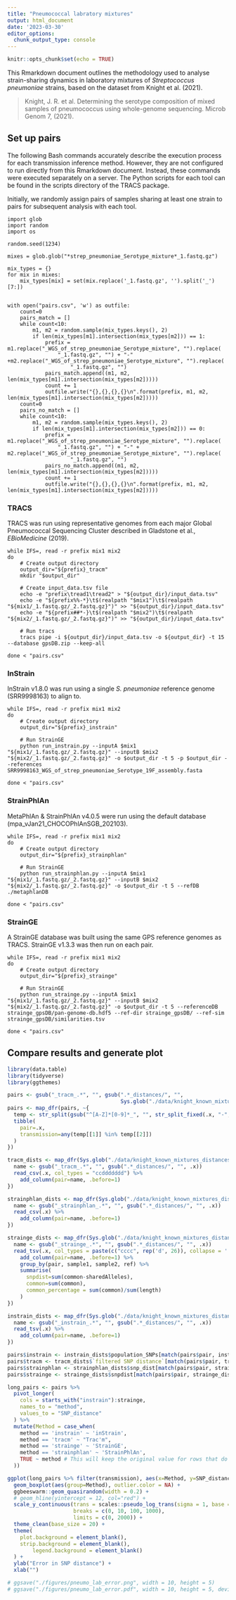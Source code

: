 ```yaml
---
title: "Pneumococcal labratory mixtures"
output: html_document
date: '2023-03-30'
editor_options: 
  chunk_output_type: console
---
```


```r
knitr::opts_chunk$set(echo = TRUE)
```

This Rmarkdown document outlines the methodology used to analyse strain-sharing dynamics in laboratory mixtures of *Streptococcus pneumoniae* strains, based on the dataset from Knight et al. (2021).

> Knight, J. R. et al. Determining the serotype composition of mixed samples of pneumococcus using whole-genome sequencing. Microb Genom 7, (2021).

## Set up pairs

The following Bash commands accurately describe the execution process for each transmission inference method. However, they are not configured to run directly from this Rmarkdown document. Instead, these commands were executed separately on a server. The Python scripts for each tool can be found in the scripts directory of the TRACS package.

Initially, we randomly assign pairs of samples sharing at least one strain to pairs for subsequent analysis with each tool.

```         
import glob
import random
import os

random.seed(1234)

mixes = glob.glob("*strep_pneumoniae_Serotype_mixture*_1.fastq.gz")

mix_types = {}
for mix in mixes:
    mix_types[mix] = set(mix.replace('_1.fastq.gz', '').split('_')[7:])


with open("pairs.csv", 'w') as outfile:
    count=0
    pairs_match = []
    while count<10:
        m1, m2 = random.sample(mix_types.keys(), 2)
        if len(mix_types[m1].intersection(mix_types[m2])) == 1:
            prefix = m1.replace("_WGS_of_strep_pneumoniae_Serotype_mixture", "").replace(
                "_1.fastq.gz", "") + "-" +m2.replace("_WGS_of_strep_pneumoniae_Serotype_mixture", "").replace(
                    "_1.fastq.gz", "")
            pairs_match.append((m1, m2, len(mix_types[m1].intersection(mix_types[m2]))))
            count += 1
            outfile.write("{},{},{},{}\n".format(prefix, m1, m2, len(mix_types[m1].intersection(mix_types[m2]))))
    count=0
    pairs_no_match = []
    while count<10:
        m1, m2 = random.sample(mix_types.keys(), 2)
        if len(mix_types[m1].intersection(mix_types[m2])) == 0:
            prefix = m1.replace("_WGS_of_strep_pneumoniae_Serotype_mixture", "").replace(
                "_1.fastq.gz", "") + "-" + m2.replace("_WGS_of_strep_pneumoniae_Serotype_mixture", "").replace(
                    "_1.fastq.gz", "")
            pairs_no_match.append((m1, m2, len(mix_types[m1].intersection(mix_types[m2]))))
            count += 1
            outfile.write("{},{},{},{}\n".format(prefix, m1, m2, len(mix_types[m1].intersection(mix_types[m2]))))
```

### TRACS

TRACS was run using representative genomes from each major Global Pneumococcal Sequencing Cluster described in Gladstone et al., *EBioMedicine* (2019).

```         
while IFS=, read -r prefix mix1 mix2
do
    # Create output directory
    output_dir="${prefix}_tracm"
    mkdir "$output_dir"

    # Create input_data.tsv file
    echo -e "prefix\tread1\tread2" > "${output_dir}/input_data.tsv"
    echo -e "${prefix%%-*}\t$(realpath "$mix1")\t$(realpath "${mix1/_1.fastq.gz/_2.fastq.gz}")" >> "${output_dir}/input_data.tsv"
    echo -e "${prefix##*-}\t$(realpath "$mix2")\t$(realpath "${mix2/_1.fastq.gz/_2.fastq.gz}")" >> "${output_dir}/input_data.tsv"

    # Run tracs
    tracs pipe -i ${output_dir}/input_data.tsv -o ${output_dir} -t 15 --database gpsDB.zip --keep-all

done < "pairs.csv"
```

### InStrain

InStrain v1.8.0 was run using a single *S. pneumoniae* reference genome (SRR9998163) to align to.

```         
while IFS=, read -r prefix mix1 mix2
do
    # Create output directory
    output_dir="${prefix}_instrain"

    # Run StrainGE
    python run_instrain.py --inputA $mix1 "${mix1/_1.fastq.gz/_2.fastq.gz}" --inputB $mix2 "${mix2/_1.fastq.gz/_2.fastq.gz}" -o $output_dir -t 5 -p $output_dir --references SRR9998163_WGS_of_strep_pneumoniae_Serotype_19F_assembly.fasta
    
done < "pairs.csv"
```

### StrainPhlAn

MetaPhlAn & StrainPhlAn v4.0.5 were run using the default database (mpa_vJan21_CHOCOPhlAnSGB_202103).

```         
while IFS=, read -r prefix mix1 mix2
do
    # Create output directory
    output_dir="${prefix}_strainphlan"

    # Run StrainGE
    python run_strainphlan.py --inputA $mix1 "${mix1/_1.fastq.gz/_2.fastq.gz}" --inputB $mix2 "${mix2/_1.fastq.gz/_2.fastq.gz}" -o $output_dir -t 5 --refDB ./metaphlanDB
    
done < "pairs.csv"
```

### StrainGE

A StrainGE database was built using the same GPS reference genomes as TRACS. StrainGE v1.3.3 was then run on each pair.

```         
while IFS=, read -r prefix mix1 mix2
do
    # Create output directory
    output_dir="${prefix}_strainge"

    # Run StrainGE
    python run_strainge.py --inputA $mix1 "${mix1/_1.fastq.gz/_2.fastq.gz}" --inputB $mix2 "${mix2/_1.fastq.gz/_2.fastq.gz}" -o $output_dir -t 5 --referenceDB strainge_gpsDB/pan-genome-db.hdf5 --ref-dir strainge_gpsDB/ --ref-sim strainge_gpsDB/similarities.tsv
    
done < "pairs.csv"
```

## Compare results and generate plot

```r
library(data.table)
library(tidyverse)
library(ggthemes)
```

```r
pairs <- gsub("_tracm_.*", "", gsub(".*_distances/", "", 
                                    Sys.glob("./data/knight_known_mixtures_distances/*tracm_distances.csv")))
pairs <- map_dfr(pairs, ~{
  temp <- str_split(gsub("^[A-Z]*[0-9]*_", "", str_split_fixed(.x, "-", 2)), "_")
  tibble(
    pair=.x,
    transmission=any(temp[[1]] %in% temp[[2]])
  )
})

tracm_dists <- map_dfr(Sys.glob("./data/knight_known_mixtures_distances/*tracm_distances.csv"), ~{
  name <- gsub("_tracm_.*", "", gsub(".*_distances/", "", .x))
  read_csv(.x, col_types = "ccddddddd") %>%
    add_column(pair=name, .before=1)
})

strainphlan_dists <- map_dfr(Sys.glob("./data/knight_known_mixtures_distances/*_strainphlan_distances.tsv"), ~{
  name <- gsub("_strainphlan_.*", "", gsub(".*_distances/", "", .x))
  read_csv(.x) %>%
    add_column(pair=name, .before=1)
})

strainge_dists <- map_dfr(Sys.glob("./data/knight_known_mixtures_distances/*_strainge_comparison.tsv"), ~{
  name <- gsub("_strainge_.*", "", gsub(".*_distances/", "", .x))
  read_tsv(.x, col_types = paste(c("cccc", rep('d', 26)), collapse = '')) %>%
    add_column(pair=name, .before=1) %>%
    group_by(pair, sample1, sample2, ref) %>%
    summarise(
      snpdist=sum(common-sharedAlleles),
      common=sum(common),
      common_percentage = sum(common)/sum(length)
    )
})

instrain_dists <- map_dfr(Sys.glob("./data/knight_known_mixtures_distances/*_instrain_distances.tsv"), ~{
  name <- gsub("_instrain_.*", "", gsub(".*_distances/", "", .x))
  read_tsv(.x) %>%
    add_column(pair=name, .before=1)
})

pairs$instrain <- instrain_dists$population_SNPs[match(pairs$pair, instrain_dists$pair)]
pairs$tracm <- tracm_dists$`filtered SNP distance`[match(pairs$pair, tracm_dists$pair)]
pairs$strainphlan <- strainphlan_dists$snp_dist[match(pairs$pair, strainphlan_dists$pair)]
pairs$strainge <- strainge_dists$snpdist[match(pairs$pair, strainge_dists$pair)]

long_pairs <- pairs %>%
  pivot_longer(
    cols = starts_with("instrain"):strainge,
    names_to = "method",
    values_to = "SNP_distance"
  ) %>%
  mutate(Method = case_when(
    method == 'instrain' ~ 'inStrain',
    method == 'tracm' ~ "Trac'm",
    method == 'strainge' ~ 'StrainGE',
    method == 'strainphlan' ~ 'StrainPhlAn',
    TRUE ~ method # This will keep the original value for rows that do not match any condition
  ))

ggplot(long_pairs %>% filter(transmission), aes(x=Method, y=SNP_distance)) +
  geom_boxplot(aes(group=Method), outlier.color = NA) +
  ggbeeswarm::geom_quasirandom(width = 0.2) +
  # geom_hline(yintercept = 12, col="red") +
  scale_y_continuous(trans = scales::pseudo_log_trans(sigma = 1, base = 10),
                     breaks = c(0, 10, 100, 1000),
                     limits = c(0, 2000)) +
  theme_clean(base_size = 20) +
  theme(
    plot.background = element_blank(),
    strip.background = element_blank(),
        legend.background = element_blank()
  ) +
  ylab("Error in SNP distance") +
  xlab("")

# ggsave("./figures/pneumo_lab_error.png", width = 10, height = 5)
# ggsave("./figures/pneumo_lab_error.pdf", width = 10, height = 5, device = cairo_pdf)
```
